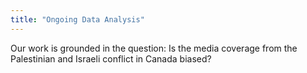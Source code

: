 ```yaml
---
title: "Ongoing Data Analysis"
---
```


Our work is grounded in the question: Is the media coverage from the Palestinian and Israeli conflict in Canada biased? 